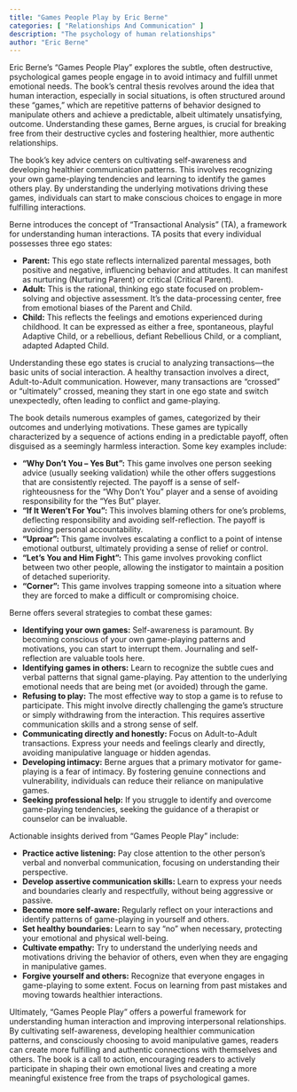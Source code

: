 ```yaml
---
title: "Games People Play by Eric Berne"
categories: [ "Relationships And Communication" ]
description: "The psychology of human relationships"
author: "Eric Berne"
---
```

Eric Berne's "Games People Play" explores the subtle, often destructive, psychological games people engage in to avoid intimacy and fulfill unmet emotional needs.  The book's central thesis revolves around the idea that human interaction, especially in social situations, is often structured around these "games," which are repetitive patterns of behavior designed to manipulate others and achieve a predictable, albeit ultimately unsatisfying, outcome.  Understanding these games, Berne argues, is crucial for breaking free from their destructive cycles and fostering healthier, more authentic relationships.

The book's key advice centers on cultivating self-awareness and developing healthier communication patterns.  This involves recognizing your own game-playing tendencies and learning to identify the games others play. By understanding the underlying motivations driving these games, individuals can start to make conscious choices to engage in more fulfilling interactions.

Berne introduces the concept of "Transactional Analysis" (TA), a framework for understanding human interactions.  TA posits that every individual possesses three ego states:

* **Parent:** This ego state reflects internalized parental messages, both positive and negative, influencing behavior and attitudes.  It can manifest as nurturing (Nurturing Parent) or critical (Critical Parent).
* **Adult:** This is the rational, thinking ego state focused on problem-solving and objective assessment.  It's the data-processing center, free from emotional biases of the Parent and Child.
* **Child:** This reflects the feelings and emotions experienced during childhood.  It can be expressed as either a free, spontaneous, playful Adaptive Child, or a rebellious, defiant Rebellious Child, or a compliant, adapted Adapted Child.

Understanding these ego states is crucial to analyzing transactions—the basic units of social interaction.  A healthy transaction involves a direct, Adult-to-Adult communication.  However, many transactions are "crossed" or "ultimately" crossed, meaning they start in one ego state and switch unexpectedly, often leading to conflict and game-playing.

The book details numerous examples of games, categorized by their outcomes and underlying motivations.  These games are typically characterized by a sequence of actions ending in a predictable payoff, often disguised as a seemingly harmless interaction.  Some key examples include:

* **"Why Don't You – Yes But":** This game involves one person seeking advice (usually seeking validation) while the other offers suggestions that are consistently rejected. The payoff is a sense of self-righteousness for the "Why Don't You" player and a sense of avoiding responsibility for the "Yes But" player.
* **"If It Weren't For You":** This involves blaming others for one's problems, deflecting responsibility and avoiding self-reflection.  The payoff is avoiding personal accountability.
* **"Uproar":** This game involves escalating a conflict to a point of intense emotional outburst, ultimately providing a sense of relief or control.
* **"Let's You and Him Fight":** This game involves provoking conflict between two other people, allowing the instigator to maintain a position of detached superiority.
* **"Corner":** This game involves trapping someone into a situation where they are forced to make a difficult or compromising choice.

Berne offers several strategies to combat these games:

* **Identifying your own games:**  Self-awareness is paramount. By becoming conscious of your own game-playing patterns and motivations, you can start to interrupt them.  Journaling and self-reflection are valuable tools here.
* **Identifying games in others:** Learn to recognize the subtle cues and verbal patterns that signal game-playing.  Pay attention to the underlying emotional needs that are being met (or avoided) through the game.
* **Refusing to play:** The most effective way to stop a game is to refuse to participate. This might involve directly challenging the game's structure or simply withdrawing from the interaction.  This requires assertive communication skills and a strong sense of self.
* **Communicating directly and honestly:**  Focus on Adult-to-Adult transactions.  Express your needs and feelings clearly and directly, avoiding manipulative language or hidden agendas.
* **Developing intimacy:**  Berne argues that a primary motivator for game-playing is a fear of intimacy.  By fostering genuine connections and vulnerability, individuals can reduce their reliance on manipulative games.
* **Seeking professional help:**  If you struggle to identify and overcome game-playing tendencies, seeking the guidance of a therapist or counselor can be invaluable.

Actionable insights derived from "Games People Play" include:

* **Practice active listening:** Pay close attention to the other person's verbal and nonverbal communication, focusing on understanding their perspective.
* **Develop assertive communication skills:** Learn to express your needs and boundaries clearly and respectfully, without being aggressive or passive.
* **Become more self-aware:** Regularly reflect on your interactions and identify patterns of game-playing in yourself and others.
* **Set healthy boundaries:**  Learn to say "no" when necessary, protecting your emotional and physical well-being.
* **Cultivate empathy:**  Try to understand the underlying needs and motivations driving the behavior of others, even when they are engaging in manipulative games.
* **Forgive yourself and others:**  Recognize that everyone engages in game-playing to some extent.  Focus on learning from past mistakes and moving towards healthier interactions.

Ultimately, "Games People Play" offers a powerful framework for understanding human interaction and improving interpersonal relationships.  By cultivating self-awareness, developing healthier communication patterns, and consciously choosing to avoid manipulative games, readers can create more fulfilling and authentic connections with themselves and others.  The book is a call to action, encouraging readers to actively participate in shaping their own emotional lives and creating a more meaningful existence free from the traps of psychological games.

